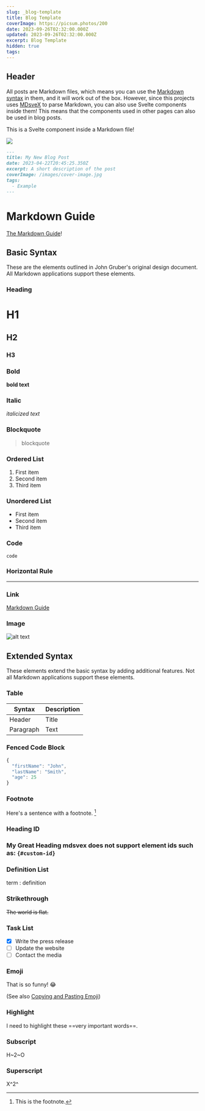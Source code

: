 ```yaml
---
slug: _blog-template
title: Blog Template
coverImage: https://picsum.photos/200
date: 2023-09-26T02:32:00.000Z
updated: 2023-09-26T02:32:00.000Z
excerpt: Blog Template
hidden: true
tags:
---
```


<script>
</script>

## Header

All posts are Markdown files, which means you can use the [Markdown syntax](https://www.markdownguide.org/basic-syntax) in them, and it will work out of the box. However, since this projects uses [MDsveX](https://mdsvex.pngwn.io/) to parse Markdown, you can also use Svelte components inside them! This means that the components used in other pages can also be used in blog posts.

<Callout type="info">This is a Svelte component inside a Markdown file!</Callout>

<CodeBlock lang="markdown">

<Image src="https://picsum.photos/200" />

```md
---
title: My New Blog Post
date: 2023-04-22T20:45:25.350Z
excerpt: A short description of the post
coverImage: /images/cover-image.jpg
tags:
  - Example
---
```

</CodeBlock>

# Markdown Guide

[The Markdown Guide](https://www.markdownguide.org)!

## Basic Syntax

These are the elements outlined in John Gruber's original design document. All Markdown applications support these elements.

### Heading

# H1

## H2

### H3

### Bold

**bold text**

### Italic

_italicized text_

### Blockquote

> blockquote

### Ordered List

1. First item
2. Second item
3. Third item

### Unordered List

- First item
- Second item
- Third item

### Code

`code`

### Horizontal Rule

---

### Link

[Markdown Guide](https://www.markdownguide.org)

### Image

![alt text](https://www.markdownguide.org/assets/images/tux.png)

## Extended Syntax

These elements extend the basic syntax by adding additional features. Not all Markdown applications support these elements.

### Table

| Syntax    | Description |
| --------- | ----------- |
| Header    | Title       |
| Paragraph | Text        |

### Fenced Code Block

```js:file.js
{
  "firstName": "John",
  "lastName": "Smith",
  "age": 25
}
```

### Footnote

Here's a sentence with a footnote. [^1]

[^1]: This is the footnote.

### Heading ID

### My Great Heading mdsvex does not support element ids such as: `{#custom-id}`

### Definition List

term
: definition

### Strikethrough

~~The world is flat.~~

### Task List

- [x] Write the press release
- [ ] Update the website
- [ ] Contact the media

### Emoji

That is so funny! :joy:

(See also [Copying and Pasting Emoji](https://www.markdownguide.org/extended-syntax/#copying-and-pasting-emoji))

### Highlight

I need to highlight these ==very important words==.

### Subscript

H~2~O

### Superscript

X^2^
